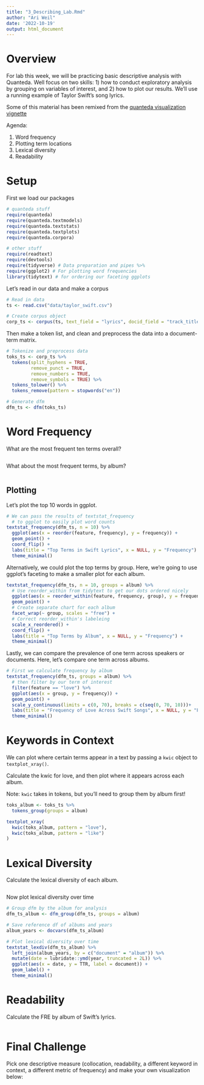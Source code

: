 ---
title: "3_Describing_Lab.Rmd"
author: "Ari Weil"
date: '2022-10-19'
output: html_document
---

# Overview

For lab this week, we will be practicing basic descriptive analysis with Quanteda. Well focus on two skills: 1) how to conduct exploratory analysis by grouping on variables of interest, and 2) how to plot our results. We'll use a running example of Taylor Swift's song lyrics.

Some of this material has been remixed from the [quanteda visualization vignette ](https://quanteda.io/articles/pkgdown/examples/plotting.html)

Agenda:

1. Word frequency
2. Plotting term locations
3. Lexical diversity
4. Readability

# Setup

First we load our packages

```{r message=F}
# quanteda stuff
require(quanteda)
require(quanteda.textmodels)
require(quanteda.textstats)
require(quanteda.textplots)
require(quanteda.corpora)

# other stuff
require(readtext)
require(devtools)
require(tidyverse) # Data preparation and pipes %>%
require(ggplot2) # For plotting word frequencies
library(tidytext) # for ordering our faceting ggplots
```

Let's read in our data and make a corpus

```{r}

# Read in data
ts <- read.csv("data/taylor_swift.csv")

# Create corpus object
corp_ts <- corpus(ts, text_field = "lyrics", docid_field = "track_title")

```

Then make a token list, and clean and preprocess the data into a document-term matrix.

```{r}

# Tokenize and preprocess data
toks_ts <- corp_ts %>%
  tokens(split_hyphens = TRUE,
         remove_punct = TRUE,
         remove_numbers = TRUE,
         remove_symbols = TRUE) %>%
  tokens_tolower() %>% 
  tokens_remove(pattern = stopwords("en")) 

# Generate dfm
dfm_ts <- dfm(toks_ts)

```

# Word Frequency

What are the most frequent ten terms overall?

```{r}



```

What about the most frequent terms, by album?

```{r}



```

## Plotting

Let's plot the top 10 words in ggplot.

```{r}

# We can pass the results of textstat_frequency
  # to ggplot to easily plot word counts 
textstat_frequency(dfm_ts, n = 10) %>% 
  ggplot(aes(x = reorder(feature, frequency), y = frequency)) + 
  geom_point() +
  coord_flip() + 
  labs(title = "Top Terms in Swift Lyrics", x = NULL, y = "Frequency") + 
  theme_minimal()

```

Alternatively, we could plot the top terms by group. Here, we're going to use ggplot's faceting to make a smaller plot for each album.

```{r}

textstat_frequency(dfm_ts, n = 10, groups = album) %>% 
  # Use reorder_within from tidytext to get our dots ordered nicely
  ggplot(aes(x = reorder_within(feature, frequency, group), y = frequency)) + 
  geom_point() +
  # Create separate chart for each album
  facet_wrap(~ group, scales = "free") +
  # Correct reorder_within's labeleing
  scale_x_reordered() +
  coord_flip() + 
  labs(title = "Top Terms by Album", x = NULL, y = "Frequency") + 
  theme_minimal()

```

Lastly, we can compare the prevalence of one term across speakers or documents. Here, let's compare one term across albums. 

```{r}

# First we calculate frequency by album
textstat_frequency(dfm_ts, groups = album) %>% 
  # then filter by our term of interest
  filter(feature == "love") %>% 
  ggplot(aes(x = group, y = frequency)) + 
  geom_point() +
  scale_y_continuous(limits = c(0, 70), breaks = c(seq(0, 70, 10)))+ 
  labs(title = "Frequency of Love Across Swift Songs", x = NULL, y = "Frequency") +
  theme_minimal()

```

# Keywords in Context

We can plot where certain terms appear in a text by passing a `kwic` object to `textplot_xray()`. 

Calculate the kwic for love, and then plot where it appears across each album.

Note: `kwic` takes in tokens, but you'll need to group them by album first!

```{r}

toks_album <- toks_ts %>% 
  tokens_group(groups = album)

textplot_xray(
  kwic(toks_album, pattern = "love"),
  kwic(toks_album, pattern = "like")
)

```

# Lexical Diversity

Calculate the lexical diversity of each album.

```{r}



```

Now plot lexical diversity over time

```{r}

# Group dfm by the album for analysis
dfm_ts_album <- dfm_group(dfm_ts, groups = album)

# Save reference df of albums and years
album_years <- docvars(dfm_ts_album)

# Plot lexical diversity over time
textstat_lexdiv(dfm_ts_album) %>% 
  left_join(album_years, by = c("document" = "album")) %>% 
  mutate(date = lubridate::ymd(year, truncated = 2L)) %>% 
  ggplot(aes(x = date, y = TTR, label = document)) +
  geom_label() +
  theme_minimal()

```

# Readability

Calculate the FRE by album of Swift's lyrics.

```{r}


```


# Final Challenge

Pick one descriptive measure (collocation, readability, a different keyword in context, a different metric of frequency) and make your own visualization below:

```{r}



```

